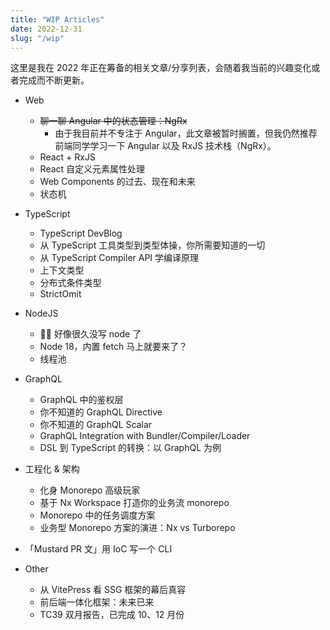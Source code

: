 ```yaml
---
title: "WIP Articles"
date: 2022-12-31
slug: "/wip"
---
```


这里是我在 2022 年正在筹备的相关文章/分享列表，会随着我当前的兴趣变化或者完成而不断更新。

- Web

  - ~~聊一聊 Angular 中的状态管理：NgRx~~
    - 由于我目前并不专注于 Angular，此文章被暂时搁置，但我仍然推荐前端同学学习一下 Angular 以及 RxJS 技术栈（NgRx）。
  - React + RxJS
  - React 自定义元素属性处理
  - Web Components 的过去、现在和未来
  - 状态机
- TypeScript

  - TypeScript DevBlog
  - 从 TypeScript 工具类型到类型体操，你所需要知道的一切
  - 从 TypeScript Compiler API 学编译原理
  - 上下文类型
  - 分布式条件类型
  - StrictOmit
- NodeJS

  - 👴🏻 好像很久没写 node 了
  - Node 18，内置 fetch 马上就要来了？
  - 线程池
- GraphQL

  - GraphQL 中的鉴权层
  - 你不知道的 GraphQL Directive
  - 你不知道的 GraphQL Scalar
  - GraphQL Integration with Bundler/Compiler/Loader
  - DSL 到 TypeScript 的转换：以 GraphQL 为例
- 工程化 & 架构

  - 化身 Monorepo 高级玩家
  - 基于 Nx Workspace 打造你的业务流 monorepo
  - Monorepo 中的任务调度方案
  - 业务型 Monorepo 方案的演进：Nx vs Turborepo
- 「Mustard PR 文」用 IoC 写一个 CLI
- Other

  - 从 VitePress 看 SSG 框架的幕后真容
  - 前后端一体化框架：未来已来
  - TC39 双月报告，已完成 10、12 月份
